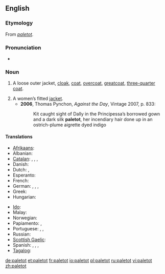 ==English==

===Etymology===
From {{F.}} ''[[#French|paletot]]''.

===Pronunciation===
* {{IPA|/ˈpælɪtəʊ/}}

===Noun===
{{en-noun}}

# {{historical}} A loose outer jacket, [[cloak]], [[coat]], [[overcoat]], [[greatcoat]], [[three-quarter coat]].
# A women’s fitted [[jacket]].
#* '''2006''', Thomas Pynchon, ''Against the Day'', Vintage 2007, p. 833:
#*: Kit caught sight of Dally in the Principessa’s borrowed gown and a dark silk '''paletot''', her incendiary hair done up in an ostrich-plume aigrette dyed indigo

====Translations====
{{trans-top|A loose outer jacket, overcoat}}
* [[Afrikaans]]: {{t-|af|jas|xs=Afrikaans}}
* Albanian: {{t|sq|pallto|xs=Albanian}}
* [[Catalan]]: {{t|ca|abric|m}}, {{t|ca|gavany|m}}, {{t|ca|paltó|m}}, {{t|ca|sobretot|m}}
* Danish: {{t|da|frakke}}
* Dutch: {{t+|nl|jas|m}}, {{t|nl|overjas|m}}
* Esperanto: {{t|eo|palto|xs=Esperanto}}
* French: {{t+|fr|paletot}}
* German: {{t+|de|Mantel|m}}, {{t-|de|Paletot|m}}, {{t-|de|Überrock|m}}, {{t-|de|Überzieher|m}}
* Greek: {{t|el|σακάκι|n|sc=Grek}}
* Hungarian: {{t+|hu|kabát}}
{{trans-mid}}
* [[Ido]]: {{t|io|paltoto|xs=Ido}}
* Malay: {{t-|ms|jas|xs=Malay}}
* Norwegian: {{t|no|frakk}}
* Papiamento: {{tø|pap|bachi|xs=Papiamentu}}, {{tø|pap|yas|xs=Papiamentu}}
* Portuguese: {{t|pt|casacão|m}}, {{t|pt|paletó|m}}, {{t+|pt|sobretudo|m}}
* Russian: {{t+|ru|пальто|n|tr=pal’tó|sc=Cyrl}}
* [[Scottish Gaelic]]: {{t-|gd|còta|xs=Scottish Gaelic}}
* Spanish: {{t+|es|gabán|m}}, {{t|es|paletó|m}}, {{t+|es|sobretodo|m}}, {{t+|es|abrigo|m}}
* [[Tagalog]]: {{t-|tl|amerikána|xs=Tagalog}}
{{trans-bottom}}

[[de:paletot]]
[[et:paletot]]
[[fr:paletot]]
[[io:paletot]]
[[pl:paletot]]
[[ru:paletot]]
[[vi:paletot]]
[[zh:paletot]]